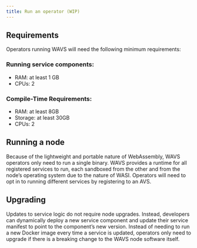 ```yaml
---
title: Run an operator (WIP)
---
```

<!--docsignore
docsignore-->

## Requirements

Operators running WAVS will need the following minimum requirements:

### Running service components:
- RAM: at least 1 GB
- CPUs: 2

### Compile-Time Requirements:
- RAM:  at least 8GB
- Storage:  at least 30GB
- CPUs: 2

## Running a node

Because of the lightweight and portable nature of WebAssembly, WAVS operators only need to run a single binary. WAVS provides a runtime for all registered services to run, each sandboxed from the other and from the node’s operating system due to the nature of WASI. Operators will need to opt in to running different services by registering to an AVS.

## Upgrading

Updates to service logic do not require node upgrades. Instead, developers can dynamically deploy a new service component and update their service manifest to point to the component’s new version. Instead of needing to run a new Docker image every time a service is updated, operators only need to upgrade if there is a breaking change to the WAVS node software itself.
